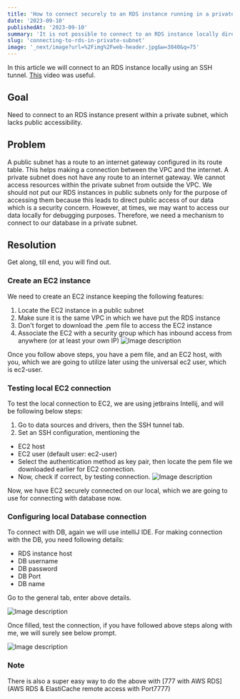 ```yaml
---
title: 'How to connect securely to an RDS instance running in a private Subnet'
date: '2023-09-10'
publishedAt: '2023-09-10'
summary: 'It is not possible to connect to an RDS instance locally directly, you need to tunnel through an EC2 instance to reach the database securely'
slug: 'connecting-to-rds-in-private-subnet'
image: '_next/image?url=%2Fimg%2Fweb-header.jpg&w=3840&q=75'
---
```

In this article we will connect to an RDS instance locally using an SSH tunnel. [This](https://youtu.be/ypWzL3PdKx0?si=piXeesMo-KeYPhcu) video was useful.

## Goal
Need to connect to an RDS instance present within a private subnet, which lacks public accessibility.

## Problem
A public subnet has a route to an internet gateway configured in its route table. This helps making a connection between the VPC and the internet.
A private subnet does not have any route to an internet gateway. We cannot access resources within the private subnet from outside the VPC.
We should not put our RDS instances in public subnets only for the purpose of accessing them because this leads to direct public access of our data which is a security concern.
However, at times, we may want to access our data locally for debugging purposes. Therefore, we need a mechanism to connect to our database in a private subnet.

## Resolution
Get along, till end, you will find out.

### Create an EC2 instance
We need to create an EC2 instance keeping the following features:
1. Locate the EC2 instance in a public subnet
2. Make sure it is the same VPC in which we have put the RDS instance
3. Don't forget to download the .pem file to access the EC2 instance
4. Associate the EC2 with a security group which has inbound access from anywhere (or at least your own IP)
![Image description](https://dev-to-uploads.s3.amazonaws.com/uploads/articles/euigi3nmm622iei0uib6.jpeg)

Once you follow above steps, you have a pem file, and an EC2 host, with you, which we are going to utilize later using the universal ec2 user, which is ec2-user.

### Testing local EC2 connection
To test the local connection to EC2, we are using jetbrains Intellij, and will be following below steps:
1. Go to data sources and drivers, then the SSH tunnel tab.
2. Set an SSH configuration, mentioning the
- EC2 host
- EC2 user (default user: ec2-user)
- Select the authentication method as key pair, then locate the pem file we downloaded earlier for EC2 connection.
- Now, check if correct, by testing connection.
![Image description](https://dev-to-uploads.s3.amazonaws.com/uploads/articles/xp4d4envscphranplykd.png)

Now, we have EC2 securely connected on our local, which we are going to use for connecting with database now.

### Configuring local Database connection
To connect with DB, again we will use intelliJ IDE. For making connection with the DB, you need following details:

- RDS instance host
- DB username
- DB password
- DB Port
- DB name

Go to the general tab, enter above details.

![Image description](https://dev-to-uploads.s3.amazonaws.com/uploads/articles/4qlc6xn2vzgiroyih73v.png)

Once filled, test the connection, if you have followed above steps along with me, we will surely see below prompt.

![Image description](https://dev-to-uploads.s3.amazonaws.com/uploads/articles/9ank1fnydaxm2lc81r3s.png)


### Note
There is also a super easy way to do the above with [777 with AWS RDS](AWS RDS & ElastiCache remote access with Port7777)